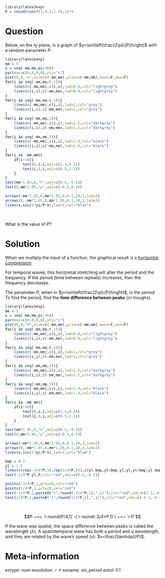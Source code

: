 ```r
library(latex2exp)
P = round(runif(1,0.2,1.4),1)*4

```

Question
========

Below, on the $ty$ plane, is a graph of $y=\sin\left(\frac{2\pi}{P}t\right)$ with a random parameter $P$.

```r
library(latex2exp)
mm = 5
x = seq(-mm,mm,pi/360)
par(mar=c(0,0,0,0),pty="s")
plot(0,0,"n",xlim=c(-mm,mm),ylim=c(-mm,mm),axes=F,ann=F)
for(i in seq(-mm,mm,0.1)){
    lines(c(-mm,mm),c(i,i),lwd=0.8,col="lightgrey")
    lines(c(i,i),c(-mm,mm),lwd=0.8,col="lightgrey")
}
for(i in seq(-mm,mm,0.5)){
    lines(c(-mm,mm),c(i,i),lwd=1,col="grey")
    lines(c(i,i),c(-mm,mm),lwd=1,col="grey")
}
for(i in seq(-mm,mm,1)){
    lines(c(-mm,mm),c(i,i),lwd=1.2,col="darkgrey")
    lines(c(i,i),c(-mm,mm),lwd=1.2,col="darkgrey")
}
for(i in seq(-mm,mm,5)){
    lines(c(-mm,mm),c(i,i),lwd=1.4,col="black")
    lines(c(i,i),c(-mm,mm),lwd=1.4,col="black")
}
for(i in -mm:mm){
    if(i!=0){
        text(0,i,i,adj=c(1.1,0.5))
        text(i,0,i,adj=c(0.5,1.1))
    }
}
text(mm*1.05,0,"t",adj=c(0.5,-0.5))
text(0,mm*1.05,"y",adj=c(-0.5,0.5))

arrows(-mm*1.05,0,mm*1.05,0,0.1,20,3,lwd=2)
arrows(0,-mm*1.05,0,mm*1.05,0.1,20,3,lwd=2)
lines(x,sin(2*pi/P*x),lwd=2,col="blue")

```
\

What is the value of $P$?


Solution
========

When we multiply the input of a function, the graphical result is a [horizontal compression](https://mathbitsnotebook.com/Algebra1/FunctionGraphs/FNGFunctionHorizontalStretchCompress.html).

For temporal waves, this horizontal stretching will alter the period and the frequency. If the period (time between repeats) increases, then the frequency decreases.

The parameter $P$, when in $y=\sin\left(\frac{2\pi}{P}t\right)$, is the period. To find the period, find the **time difference between peaks** (or troughs).

```r
library(latex2exp)
mm = 5
x = seq(-mm,mm,pi/360)
par(mar=c(0,0,0,0),pty="s")
plot(0,0,"n",xlim=c(-mm,mm),ylim=c(-mm,mm),axes=F,ann=F)
for(i in seq(-mm,mm,0.1)){
    lines(c(-mm,mm),c(i,i),lwd=0.8,col="lightgrey")
    lines(c(i,i),c(-mm,mm),lwd=0.8,col="lightgrey")
}
for(i in seq(-mm,mm,0.5)){
    lines(c(-mm,mm),c(i,i),lwd=1,col="grey")
    lines(c(i,i),c(-mm,mm),lwd=1,col="grey")
}
for(i in seq(-mm,mm,1)){
    lines(c(-mm,mm),c(i,i),lwd=1.2,col="darkgrey")
    lines(c(i,i),c(-mm,mm),lwd=1.2,col="darkgrey")
}
for(i in seq(-mm,mm,5)){
    lines(c(-mm,mm),c(i,i),lwd=1.4,col="black")
    lines(c(i,i),c(-mm,mm),lwd=1.4,col="black")
}
for(i in -mm:mm){
    if(i!=0){
        text(0,i,i,adj=c(1.1,0.5))
        text(i,0,i,adj=c(0.5,1.1))
    }
}
text(mm*1.05,0,"t",adj=c(0.5,-0.5))
text(0,mm*1.05,"y",adj=c(-0.5,0.5))

arrows(-mm*1.05,0,mm*1.05,0,0.1,20,3,lwd=2)
arrows(0,-mm*1.05,0,mm*1.05,0.1,20,3,lwd=2)
lines(x,sin(2*pi/P*x),lwd=2,col="blue")

bmp = 0.2
yl = 1.5
lines(c(rep(-3/4*P,3),rep(1/4*P,3)),c(yl-bmp,yl+bmp,yl,yl,yl+bmp,yl-bmp),lwd=1.5,col="red")
text(-1/4*P,yl,P,col="red",adj=c(0.5,-0.2))

points(-3/4*P,1,pch=20,col="red")
points(1/4*P,1,pch=20,col="red")
text(-3/4*P,1,paste0("(",round(-3/4*P,1),",1)"),col="red",adj=c(1.1,-0.4))
text(1/4*P,1,paste0("(",round(1/4*P,1),",1)"),col="red",adj=c(-0.1,-0.4))

```
\

$$P ~=~ `r round(P/4,1)`-(`r round(-3/4*P,1)`) ~=~ `r P`$$

If the wave was spatial, the space difference between peaks is called the wavelength ($\lambda$). A spatiotemporal wave has both a period and a wavelength, and they are related by the wave's speed ($v$): $v=\frac{\lambda}{P}$.



Meta-information
============
extype: num
exsolution: `r P`
exname: sin_period
extol: 0.1